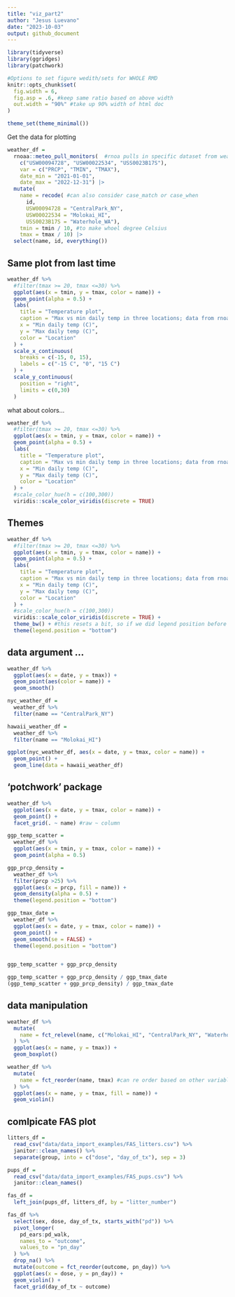 ```yaml
---
title: "viz_part2"
author: "Jesus Luevano"
date: "2023-10-03"
output: github_document
---
```



```r
library(tidyverse)
library(ggridges)
library(patchwork)

#Options to set figure wedith/sets for WHOLE RMD
knitr::opts_chunk$set(
  fig.width = 6,
  fig.asp = .6, #keep same ratio based on above width
  out.width = "90%" #take up 90% width of html doc
)

theme_set(theme_minimal())
```

Get the data for plotting

```r
weather_df = 
  rnoaa::meteo_pull_monitors(  #rnoa pulls in specific dataset from weather
    c("USW00094728", "USW00022534", "USS0023B17S"),
    var = c("PRCP", "TMIN", "TMAX"), 
    date_min = "2021-01-01",
    date_max = "2022-12-31") |>
  mutate(
    name = recode( #can also consider case_match or case_when
      id, 
      USW00094728 = "CentralPark_NY", 
      USW00022534 = "Molokai_HI",
      USS0023B17S = "Waterhole_WA"),
    tmin = tmin / 10, #to make whoel degree Celsius
    tmax = tmax / 10) |>
  select(name, id, everything())
```

## Same plot from last time

```r
weather_df %>%
  #filter(tmax >= 20, tmax <=30) %>%
  ggplot(aes(x = tmin, y = tmax, color = name)) + 
  geom_point(alpha = 0.5) + 
  labs(
    title = "Temperature plot",
    caption = "Max vs min daily temp in three locations; data from rnoaa",
    x = "Min daily temp (C)",
    y = "Max daily temp (C)",
    color = "Location"
  ) + 
  scale_x_continuous(
    breaks = c(-15, 0, 15),
    labels = c("-15 C", "0", "15 C")
  ) +
  scale_y_continuous(
    position = "right",
    limits = c(0,30)
  )
```

what about colors...

```r
weather_df %>%
  #filter(tmax >= 20, tmax <=30) %>%
  ggplot(aes(x = tmin, y = tmax, color = name)) + 
  geom_point(alpha = 0.5) + 
  labs(
    title = "Temperature plot",
    caption = "Max vs min daily temp in three locations; data from rnoaa",
    x = "Min daily temp (C)",
    y = "Max daily temp (C)",
    color = "Location"
  ) + 
  #scale_color_hue(h = c(100,300))
  viridis::scale_color_viridis(discrete = TRUE)
```

## Themes

```r
weather_df %>%
  #filter(tmax >= 20, tmax <=30) %>%
  ggplot(aes(x = tmin, y = tmax, color = name)) + 
  geom_point(alpha = 0.5) + 
  labs(
    title = "Temperature plot",
    caption = "Max vs min daily temp in three locations; data from rnoaa",
    x = "Min daily temp (C)",
    y = "Max daily temp (C)",
    color = "Location"
  ) + 
  #scale_color_hue(h = c(100,300))
  viridis::scale_color_viridis(discrete = TRUE) +
  theme_bw() + #this resets a bit, so if we did legend position before it and then ran it would negate the command to bottom. Others are theme_classic(), theme_minimal()
  theme(legend.position = "bottom")
```


## data argument ...

```r
weather_df %>%
  ggplot(aes(x = date, y = tmax)) +
  geom_point(aes(color = name)) +
  geom_smooth()

nyc_weather_df =
  weather_df %>%
  filter(name == "CentralPark_NY")

hawaii_weather_df =
  weather_df %>%
  filter(name == "Molokai_HI")

ggplot(nyc_weather_df, aes(x = date, y = tmax, color = name)) +
  geom_point() + 
  geom_line(data = hawaii_weather_df)
```


## 'potchwork' package 

```r
weather_df %>%
  ggplot(aes(x = date, y = tmax, color = name)) +
  geom_point() + 
  facet_grid(. ~ name) #raw ~ column
```

```r
ggp_temp_scatter =
  weather_df %>%
  ggplot(aes(x = tmin, y = tmax, color = name)) +
  geom_point(alpha = 0.5)

ggp_prcp_density = 
  weather_df %>%
  filter(prcp >25) %>%
  ggplot(aes(x = prcp, fill = name)) +
  geom_density(alpha = 0.5) + 
  theme(legend.position = "bottom")

ggp_tmax_date =
  weather_df %>%
  ggplot(aes(x = date, y = tmax, color = name)) + 
  geom_point() + 
  geom_smooth(se = FALSE) + 
  theme(legend.position = "bottom")


ggp_temp_scatter + ggp_prcp_density

ggp_temp_scatter + ggp_prcp_density / ggp_tmax_date
(ggp_temp_scatter + ggp_prcp_density) / ggp_tmax_date
```


## data manipulation

```r
weather_df %>%
  mutate(
    name = fct_relevel(name, c("Molokai_HI", "CentralPark_NY", "Waterhole_WA"))
  ) %>%
  ggplot(aes(x = name, y = tmax)) + 
  geom_boxplot()

weather_df %>% 
  mutate(
    name = fct_reorder(name, tmax) #can re order based on other variable
  ) %>%
  ggplot(aes(x = name, y = tmax, fill = name)) + 
  geom_violin()
```

## comlpicate FAS plot
```r
litters_df =
  read_csv("data/data_import_examples/FAS_litters.csv") %>%
  janitor::clean_names() %>%
  separate(group, into = c("dose", "day_of_tx"), sep = 3)

pups_df = 
  read_csv("data/data_import_examples/FAS_pups.csv") %>%
  janitor::clean_names() 

fas_df = 
  left_join(pups_df, litters_df, by = "litter_number")

fas_df %>%
  select(sex, dose, day_of_tx, starts_with("pd")) %>%
  pivot_longer(
    pd_ears:pd_walk,
    names_to = "outcome",
    values_to = "pn_day"
  ) %>%
  drop_na() %>%
  mutate(outcome = fct_reorder(outcome, pn_day)) %>%
  ggplot(aes(x = dose, y = pn_day)) +
  geom_violin() + 
  facet_grid(day_of_tx ~ outcome)

```

